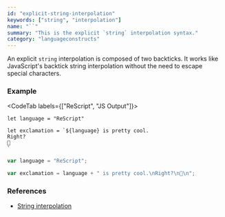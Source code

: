 ```yaml
---
id: "explicit-string-interpolation"
keywords: ["string", "interpolation"]
name: "``"
summary: "This is the explicit `string` interpolation syntax."
category: "languageconstructs"
---
```


An explicit `string` interpolation is composed of two backticks. It works like JavaScript's backtick string interpolation without the need to escape special characters.

### Example

<CodeTab labels={["ReScript", "JS Output"]}>

```res
let language = "ReScript"

let exclamation = `${language} is pretty cool.
Right?
🎉
`
```

```js
var language = "ReScript";

var exclamation = language + " is pretty cool.\nRight?\n🎉\n";
```

</CodeTab>

### References

* [String interpolation](/docs/manual/latest/primitive-types#string-interpolation)
